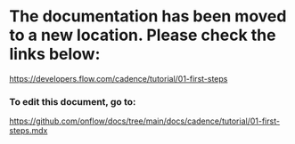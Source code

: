 # The documentation has been moved to a new location. Please check the links below:

https://developers.flow.com/cadence/tutorial/01-first-steps

### To edit this document, go to:

https://github.com/onflow/docs/tree/main/docs/cadence/tutorial/01-first-steps.mdx
